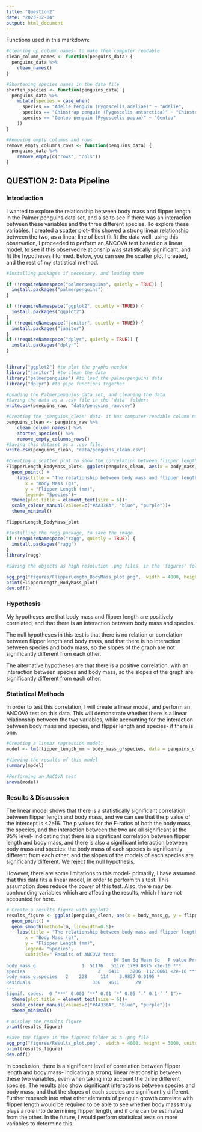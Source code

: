 ---
title: "Question2"
date: "2023-12-04"
output: html_document
---

Functions used in this markdown:
```{r}

#cleaning up column names- to make them computer readable
clean_column_names <- function(penguins_data) {
  penguins_data %>%
    clean_names()
}

#Shortening species names in the data file
shorten_species <- function(penguins_data) {
  penguins_data %>%
    mutate(species = case_when(
      species == "Adelie Penguin (Pygoscelis adeliae)" ~ "Adelie",
      species == "Chinstrap penguin (Pygoscelis antarctica)" ~ "Chinstrap",
      species == "Gentoo penguin (Pygoscelis papua)" ~ "Gentoo"
    ))
}

#Removing empty columns and rows
remove_empty_columns_rows <- function(penguins_data) {
  penguins_data %>%
    remove_empty(c("rows", "cols"))
}
```


## QUESTION 2: Data Pipeline


### Introduction
I wanted to explore the relationship between body mass and flipper length in the Palmer penguins data set, and also to see if there was an interaction between these variables and the three different species. To explore these variables, I created a scatter plot- this showed a strong linear relationship between the two, as a linear line of best fit fit the data well. using this observation, I proceeded to perform an ANCOVA test based on a linear model, to see if this observed relationship was statistically significant, and fit the hypotheses I formed. Below, you can see the scatter plot I created, and the rest of my statistical method.

```{r Cleaning and exploring the data}
#Installing packages if necessary, and loading them

if (!requireNamespace("palmerpenguins", quietly = TRUE)) {
  install.packages("palmerpenguins")
}

if (!requireNamespace("ggplot2", quietly = TRUE)) {
  install.packages("ggplot2")
}
if (!requireNamespace("janitor", quietly = TRUE)) {
  install.packages("janitor")
}
if (!requireNamespace("dplyr", quietly = TRUE)) {
  install.packages("dplyr")
}


library("ggplot2") #to plot the graphs needed
library("janitor") #to clean the data
library("palmerpenguins") #to load the palmerpenguins data
library("dplyr") #to pipe functions together

#Loading the Palmerpenguins data set, and cleaning the data
#Saving the data as a .csv file in the 'data' folder:
write.csv(penguins_raw, "data/penguins_raw.csv")

#Creating the 'penguins_clean' data- it has computer-readable column names, and any empty columns and rows are removed.
penguins_clean <- penguins_raw %>%
    clean_column_names() %>%
    shorten_species() %>%
    remove_empty_columns_rows()
#Saving this dataset as a .csv file:
write.csv(penguins_clean, "data/penguins_clean.csv")

#Creating a scatter plot to show the correlation between flipper length and body mass
FlipperLength_BodyMass_plot<- ggplot(penguins_clean, aes(x = body_mass_g, y = flipper_length_mm, colour= species)) +
  geom_point() +
    labs(title = "The relationship between body mass and flipper length",
       x = "Body Mass (g)",
       y = "Flipper Length (mm)",
       legend= "Species")+
  theme(plot.title = element_text(size = 6))+
  scale_colour_manual(values=c("#AA336A", "blue", "purple"))+
  theme_minimal()

FlipperLength_BodyMass_plot

#Installing the ragg package, to save the image
if (!requireNamespace("ragg", quietly = TRUE)) {
  install.packages("ragg")
}
library(ragg)

#Saving the objects as high resolution .png files, in the 'figures' folder

agg_png("figures/FlipperLength_BodyMass_plot.png",  width = 4000, height = 3000, units = "px", res = 600)+
print(FlipperLength_BodyMass_plot)
dev.off()
```

### Hypothesis

My hypotheses are that body mass and flipper length are positively correlated, and that there is an interaction between body mass and species. 

The null hypotheses in this test is that there is no relation or correlation between flipper length and body mass, and that there is no interaction between species and body mass, so the slopes of the graph are not significantly different from each other.


The alternative hypotheses are that there is a positive correlation, with an interaction between species and body mass, so the slopes of the graph are significantly different from each other.

### Statistical Methods

In order to test this correlation, I will create a linear model, and perform an ANCOVA test on this data. This will demonstrate whether there is a linear relationship between the two variables, while accounting for the interaction between body mass and species, and flipper length and species- if there is one.

```{r Statistics}
#Creating a linear regression model:
model <- lm(flipper_length_mm ~ body_mass_g*species, data = penguins_clean)

#Viewing the results of this model
summary(model)

#Performing an ANCOVA test
anova(model)
```

### Results & Discussion

The linear model shows that there is a statistically significant correlation between flipper length and body mass, and we can see that the p value of the intercept is <2e16. The p values for the F-ratios of both the body mass, the species, and the interaction between the two are all significant at the 95% level- indicating that there is a significant correlation between flipper length and body mass, and there is also a significant interaction between body mass and species: the body mass of each species is significantly different from each other, and the slopes of the models of each species are significantly different. We reject the null hypothesis. 

However, there are some limitations to this model- primarily, I have assumed that this data fits a linear model, in order to  perform this test. This assumption does reduce the power of this test. Also, there may be confounding variables which are affecting the results, which I have not accounted for here.

```{r Plotting Results}

# Create a results figure with ggplot2
results_figure <- ggplot(penguins_clean, aes(x = body_mass_g, y = flipper_length_mm, colour= species)) +
  geom_point() +
  geom_smooth(method=lm, linewidth=0.5)+
    labs(title = "The relationship between body mass and flipper length",
       x = "Body Mass (g)",
       y = "Flipper Length (mm)",
       legend= "Species",
       subtitle=" Results of ANCOVA test:
                                        Df Sum Sq Mean Sq   F value Pr(>F)    
body_mass_g                 1  51176   51176 1789.0875 <2e-16 ***
species                           2   6411    3206  112.0661 <2e-16 ***
body_mass_g:species   2    228     114    3.9837 0.0195 *  
Residuals                       336   9611      29                     
---
Signif. codes:  0 ‘***’ 0.001 ‘**’ 0.01 ‘*’ 0.05 ‘.’ 0.1 ‘ ’ 1")+
  theme(plot.title = element_text(size = 6))+
  scale_colour_manual(values=c("#AA336A", "blue", "purple"))+
  theme_minimal()

# Display the results figure
print(results_figure)

#Save the figure in the figures folder as a .png file
agg_png("figures/Results_plot.png",  width = 4000, height = 3000, units = "px", res = 600)+
print(results_figure)
dev.off()


```

In conclusion, there is a significant level of correlation between flipper length and body mass- indicating a strong, linear relationship between these two variables, even when taking into account the three different species. The results also show significant interactions between species and body mass, and that the slopes of each species are significantly different. Further research into what other elements of penguin growth correlate with flipper length would be required to be able to see whether body mass truly plays a role into determining flipper length, and if one can be estimated from the other. In the future, I would perform statistical tests on more variables to determine this.
